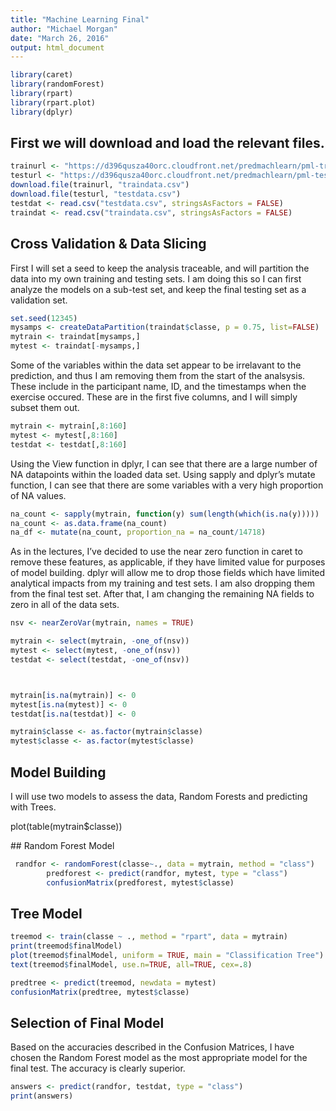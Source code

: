 ```yaml
---
title: "Machine Learning Final"
author: "Michael Morgan"
date: "March 26, 2016"
output: html_document
---
```




```r
library(caret)
library(randomForest)
library(rpart)
library(rpart.plot)
library(dplyr)
```

## First we will download and load the relevant files. 



```r
trainurl <- "https://d396qusza40orc.cloudfront.net/predmachlearn/pml-training.csv"
testurl <- "https://d396qusza40orc.cloudfront.net/predmachlearn/pml-testing.csv"
download.file(trainurl, "traindata.csv")
download.file(testurl, "testdata.csv")
testdat <- read.csv("testdata.csv", stringsAsFactors = FALSE)
traindat <- read.csv("traindata.csv", stringsAsFactors = FALSE)
```

## Cross Validation & Data Slicing 

First I will set a seed to keep the analysis traceable, and will partition the data into my own training and testing sets. I am doing this so I can first analyze the models on a sub-test set, and keep the final testing set as a validation set. 

```r
set.seed(12345)
mysamps <- createDataPartition(traindat$classe, p = 0.75, list=FALSE)
mytrain <- traindat[mysamps,]
mytest <- traindat[-mysamps,]
```

Some of the variables within the data set appear to be irrelavant to the prediction, and thus I am removing them from the start of the analsysis. These include in the participant name, ID, and the timestamps when the exercise occured. These are in the first five columns, and I will simply subset them out.

```r
mytrain <- mytrain[,8:160]
mytest <- mytest[,8:160]
testdat <- testdat[,8:160]
```

Using the View function in dplyr, I can see that there are a large number of NA datapoints within the loaded data set. Using sapply and dplyr's mutate function, I can see that there are some variables with a very high proportion of NA values. 

```r
na_count <- sapply(mytrain, function(y) sum(length(which(is.na(y)))))
na_count <- as.data.frame(na_count)
na_df <- mutate(na_count, proportion_na = na_count/14718)
```

As in the lectures, I've decided to use the near zero function in caret to remove these features, as applicable, if they have limited value for purposes of model building. dplyr will allow me to drop those fields which have limited analytical impacts from my training and test sets. I am also dropping them from the final test set. After that, I am changing the remaining NA fields to zero in all of the data sets. 

```r
nsv <- nearZeroVar(mytrain, names = TRUE)

mytrain <- select(mytrain, -one_of(nsv))
mytest <- select(mytest, -one_of(nsv))
testdat <- select(testdat, -one_of(nsv))



mytrain[is.na(mytrain)] <- 0
mytest[is.na(mytest)] <- 0
testdat[is.na(testdat)] <- 0

mytrain$classe <- as.factor(mytrain$classe)
mytest$classe <- as.factor(mytest$classe)

```


## Model Building 

I will use two models to assess the data, Random Forests and predicting with Trees. 

 plot(table(mytrain$classe))
 
 ## Random Forest Model 
 
``` r
 randfor <- randomForest(classe~., data = mytrain, method = "class")
        predforest <- predict(randfor, mytest, type = "class")
        confusionMatrix(predforest, mytest$classe)
```


## Tree Model 

```r
treemod <- train(classe ~ ., method = "rpart", data = mytrain)
print(treemod$finalModel)
plot(treemod$finalModel, uniform = TRUE, main = "Classification Tree")
text(treemod$finalModel, use.n=TRUE, all=TRUE, cex=.8)

predtree <- predict(treemod, newdata = mytest)
confusionMatrix(predtree, mytest$classe)

```


## Selection of Final Model 

Based on the accuracies described in the Confusion Matrices, I have chosen the Random Forest model as the most appropriate model for the final test. The accuracy is clearly superior. 


```r
answers <- predict(randfor, testdat, type = "class")
print(answers)
```
